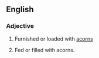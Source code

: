 ==English==

===Adjective===
{{en-adj|-}}

# Furnished or loaded with [[acorn]]s
# {{rare}} Fed or filled with acorns.